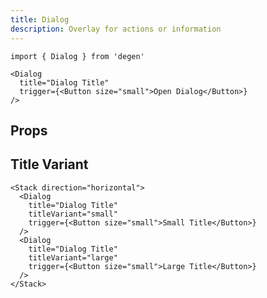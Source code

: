 ```yaml
---
title: Dialog
description: Overlay for actions or information
---
```


```tsx
import { Dialog } from 'degen'
```

```tsx live=true expand=true
<Dialog
  title="Dialog Title"
  trigger={<Button size="small">Open Dialog</Button>}
/>
```

## Props

<PropsTable sourceLink={sourceLink} types={types} />

## Title Variant

```tsx live=true
<Stack direction="horizontal">
  <Dialog
    title="Dialog Title"
    titleVariant="small"
    trigger={<Button size="small">Small Title</Button>}
  />
  <Dialog
    title="Dialog Title"
    titleVariant="large"
    trigger={<Button size="small">Large Title</Button>}
  />
</Stack>
```

